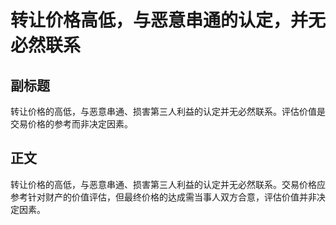 # 转让价格高低，与恶意串通的认定，并无必然联系
## 副标题
转让价格的高低，与恶意串通、损害第三人利益的认定并无必然联系。评估价值是交易价格的参考而非决定因素。
## 正文
转让价格的高低，与恶意串通、损害第三人利益的认定并无必然联系。交易价格应参考针对财产的价值评估，但最终价格的达成需当事人双方合意，评估价值并非决定因素。